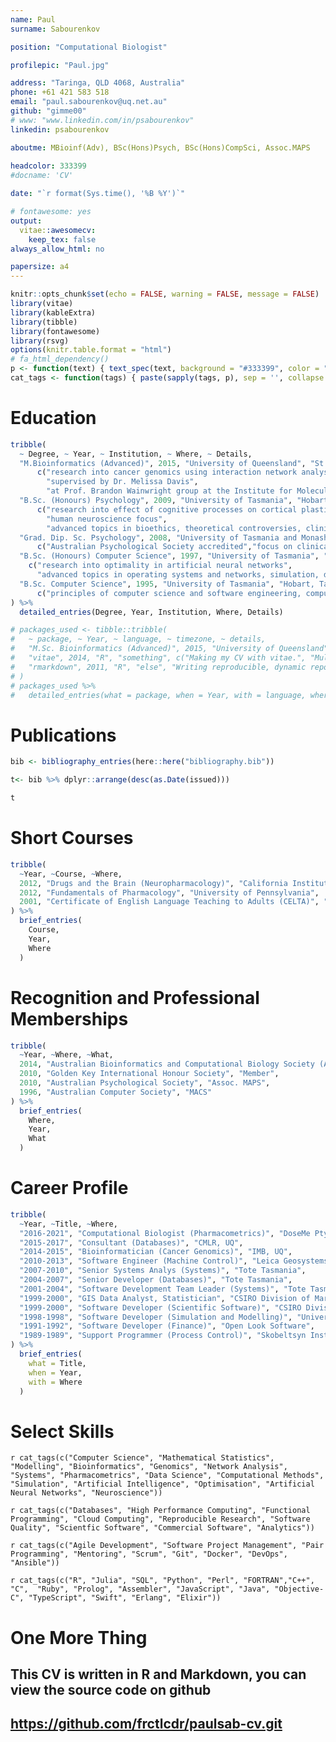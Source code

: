 ```yaml
---
name: Paul
surname: Sabourenkov

position: "Computational Biologist"

profilepic: "Paul.jpg"

address: "Taringa, QLD 4068, Australia"
phone: +61 421 583 518
email: "paul.sabourenkov@uq.net.au"
github: "gimme00"
# www: "www.linkedin.com/in/psabourenkov"
linkedin: psabourenkov

aboutme: MBioinf(Adv), BSc(Hons)Psych, BSc(Hons)CompSci, Assoc.MAPS
  
headcolor: 333399
#docname: 'CV'

date: "`r format(Sys.time(), '%B %Y')`"

# fontawesome: yes
output: 
  vitae::awesomecv:
    keep_tex: false
always_allow_html: no

papersize: a4
---
```


```r
knitr::opts_chunk$set(echo = FALSE, warning = FALSE, message = FALSE)
library(vitae)
library(kableExtra)
library(tibble)
library(fontawesome)
library(rsvg)
options(knitr.table.format = "html")
# fa_html_dependency()
p <- function(text) { text_spec(text, background = "#333399", color = "white", bold = T, font_size = 6) }
cat_tags <- function(tags) { paste(sapply(tags, p), sep = '', collapse = ' ') }
```

# Education

```r
tribble(
  ~ Degree, ~ Year, ~ Institution, ~ Where, ~ Details,
  "M.Bioinformatics (Advanced)", 2015, "University of Queensland", "St Lucia, Queensland", 
      c("research into cancer genomics using interaction network analysis to identify novel drug targets in medulloblastoma", 
        "supervised by Dr. Melissa Davis",
        "at Prof. Brandon Wainwright group at the Institute for Molecular Bioscience, UQ"),
  "B.Sc. (Honours) Psychology", 2009, "University of Tasmania", "Hobart, Tasmania", 
      c("research into effect of cognitive processes on cortical plasticity with respect to human motor control and post-stroke rehabilitation",
        "human neuroscience focus",
        "advanced topics in bioethics, theoretical controversies, clinical psychology, research methods and statistics"),
  "Grad. Dip. Sc. Psychology", 2008, "University of Tasmania and Monash", "Hobart,  Tasmania", 
      c("Australian Psychological Society accredited","focus on clinical, social, and developmental psychology, and psychological testing as well as neuroscience","three year core in statistics and research methods"),
  "B.Sc. (Honours) Computer Science", 1997, "University of Tasmania", "Hobart, Tasmania", 
    c("research into optimality in artificial neural networks",
      "advanced topics in operating systems and networks, simulation, discrete and continuous modelling, concurrency and supercomputing, artificial intelligence, expert systems, computer languages, functional programming, and advanced VLSI design"),
  "B.Sc. Computer Science", 1995, "University of Tasmania", "Hobart, Tasmania", 
      c("principles of computer science and software engineering, computer languages, metaprogramming, functional programming, systems analysis, databases, computer architecture and VLSI design, networking, artificial intelligence, computer graphics, and digital image processing","mathematics including discrete mathematics, linear algebra, operations research and optimisation, multivariate calculus, abstract algebra, computational methods, and cryptography")
) %>%
  detailed_entries(Degree, Year, Institution, Where, Details)

# packages_used <- tibble::tribble(
#   ~ package, ~ Year, ~ language, ~ timezone, ~ details,
#   "M.Sc. Bioinformatics (Advanced)", 2015, "University of Queensland", "St Lucia, Queensland", c("Making my CV with vitae.", "Multiple why entries."),
#   "vitae", 2014, "R", "something", c("Making my CV with vitae.", "Multiple why entries."),
#   "rmarkdown", 2011, "R", "else", "Writing reproducible, dynamic reports using R."
# )
# packages_used %>%
#   detailed_entries(what = package, when = Year, with = language, where = timezone, why = details)
```


# Publications

```r
bib <- bibliography_entries(here::here("bibliography.bib"))

t<- bib %>% dplyr::arrange(desc(as.Date(issued)))

t
```

# Short Courses

```r
tribble(
  ~Year, ~Course, ~Where,
  2012, "Drugs and the Brain (Neuropharmacology)", "California Institute of Technology",
  2012, "Fundamentals of Pharmacology", "University of Pennsylvania",
  2001, "Certificate of English Language Teaching to Adults (CELTA)", "Cambridge College of English (CIC)"
) %>% 
  brief_entries(
    Course,
    Year, 
    Where
  )
```

# Recognition and Professional Memberships

```r
tribble(
  ~Year, ~Where, ~What,
  2014, "Australian Bioinformatics and Computational Biology Society (ABACBS)", "Member",
  2010, "Golden Key International Honour Society", "Member",
  2010, "Australian Psychological Society", "Assoc. MAPS",
  1996, "Australian Computer Society", "MACS"
) %>% 
  brief_entries(
    Where,
    Year, 
    What
  )
```

# Career Profile

```r
tribble(
  ~Year, ~Title, ~Where,
  "2016-2021", "Computational Biologist (Pharmacometrics)", "DoseMe Pty.Ltd.",
  "2015-2017", "Consultant (Databases)", "CMLR, UQ",
  "2014-2015", "Bioinformatician (Cancer Genomics)", "IMB, UQ",
  "2010-2013", "Software Engineer (Machine Control)", "Leica Geosystems",
  "2007-2010", "Senior Systems Analys (Systems)", "Tote Tasmania",
  "2004-2007", "Senior Developer (Databases)", "Tote Tasmania",
  "2001-2004", "Software Development Team Leader (Systems)", "Tote Tasmania",
  "1999-2000", "GIS Data Analyst, Statistician", "CSIRO Division of Marine Research",
  "1999-2000", "Software Developer (Scientific Software)", "CSIRO Division of Marine Research",
  "1998-1998", "Software Developer (Simulation and Modelling)", "University of Tasmania",
  "1991-1992", "Software Developer (Finance)", "Open Look Software",
  "1989-1989", "Support Programmer (Process Control)", "Skobeltsyn Institute of Nuclear Physics"
) %>% 
  brief_entries(
    what = Title,
    when = Year, 
    with = Where
  )
```

# Select Skills

`r cat_tags(c("Computer Science", "Mathematical Statistics", "Modelling", "Bioinformatics", "Genomics", "Network Analysis", "Systems", "Pharmacometrics", "Data Science", "Computational Methods", "Simulation", "Artificial Intelligence", "Optimisation", "Artificial Neural Networks", "Neuroscience"))`

`r cat_tags(c("Databases", "High Performance Computing", "Functional Programming", "Cloud Computing", "Reproducible Research", "Software Quality", "Scientfic Software", "Commercial Software", "Analytics"))`

`r cat_tags(c("Agile Development", "Software Project Management", "Pair Programming", "Mentoring", "Scrum", "Git", "Docker", "DevOps", "Ansible"))`

`r cat_tags(c("R", "Julia", "SQL", "Python", "Perl", "FORTRAN","C++", "C",  "Ruby", "Prolog", "Assembler", "JavaScript", "Java", "Objective-C", "TypeScript", "Swift", "Erlang", "Elixir"))`

# One More Thing

## This CV is written in R and Markdown, you can view the source code on github
## [https://github.com/frctlcdr/paulsab-cv.git](https://github.com/frctlcdr/paulsab-cv.git)

